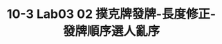 ---
title: 10-3 Lab03 02 撲克牌發牌-長度修正-發牌順序選人亂序
youtubeId: 6lgESt3h2IA
duration: 339
thumbnail: https://i.ytimg.com/vi/6lgESt3h2IA/hqdefault.jpg?sqp=-oaymwEjCNACELwBSFryq4qpAxUIARUAAAAAGAElAADIQj0AgKJDeAE=&rs=AOn4CLBJ-Ak8pjMqSjeZQF03k-dKBB7HwQ
slug: 10-3-lab03-02-playing-card-dealing-length-correction-the-order-of-the-cards-is-out-of-order
uslug: 10-3-lab03-02-撲克牌發牌-長度修正-發牌順序選人亂序
---